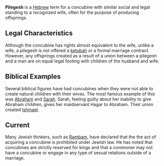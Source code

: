 '''Pilegesh''' is a [[Hebrew language|Hebrew]] term for a concubine with similar social and legal standing to a recognized wife, often for the purpose of producing offsprings.

==Legal Characteristics==
Although the concubine has rights almost equivalent to the wife, unlike a wife, a pilegesh is not offered a [[ketubah]] or a formal marriage contract. However, any offsprings created as a result of a union between a pilegesh and a man are on equal legal footing with children of the husband and wife.

==Biblical Examples==
Several biblical figures have had concubines when they were not able to create natural children with their wives. The most famous example of this was [[Abraham]] and [[Sarah]]. Sarah, feeling guilty about her inability to give Abraham children, gives her maidservant Hagar to Abraham. Their union created [[Ishmael]].

==Current==
Many Jewish thinkers, such as [[Rambam]], have declared that the the act of acquiring a concubine is prohibited under Jewish law. He has noted that concubines are strictly reserved for kings and that a commoner may not have a concubine or engage in any type of sexual relations outside of a marriage. 

{{Vocab-stub}}
{{HeBible-stub}}
{{wikify}}